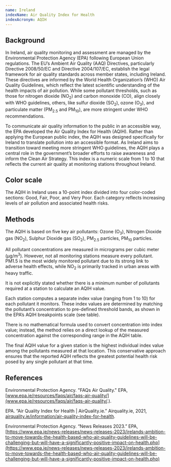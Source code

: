 ```yaml
---
name: Ireland
indexName: Air Quality Index for Health
indexAcronym: AQIH
---
```




## Background

In Ireland, air quality monitoring and assessment are managed by the Environmental Protection Agency (EPA) following European Union regulations. 
The EU’s Ambient Air Quality (AAQ) Directives, particularly Directive 2008/50/EC and Directive 2004/107/EC, establish the legal framework for 
air quality standards across member states, including Ireland. These directives are informed by the World Health Organization’s (WHO) Air Quality 
Guidelines, which reflect the latest scientific understanding of the health impacts of air pollution. While some pollutant thresholds, such as 
those for nitrogen dioxide (NO<sub>2</sub>) and carbon monoxide (CO), align closely with WHO guidelines, others, like sulfur dioxide (SO<sub>2</sub>), ozone (O<sub>3</sub>), and 
particulate matter (PM<sub>2.5</sub> and PM<sub>10</sub>), are more stringent under WHO recommendations. 

To communicate air quality information to the public in an accessible way, the EPA developed the Air Quality Index for Health (AQIH). Rather than 
applying the European public index, the AQIH was designed specifically for Ireland to translate pollution into an accessible format. As Ireland 
aims to transition toward meeting more stringent WHO guidelines, the AQIH plays a central role in the government’s broader efforts to raise 
awareness and inform the Clean Air Strategy. This index is a numeric scale from 1 to 10 that reflects the current air quality at monitoring stations 
throughout Ireland.  


## Color scale

The AQIH in Ireland uses a 10-point index divided into four color-coded sections: Good, Fair, Poor, and Very Poor. Each category reflects 
increasing levels of air pollution and associated health risks.


<ColorScale index="ireland" value={false} />

## Methods

The AQIH is based on five key air pollutants: Ozone (O<sub>3</sub>), Nitrogen Dioxide gas (NO<sub>2</sub>), Sulphur Dioxide gas (SO<sub>2</sub>), PM<sub>2.5</sub> particles, PM<sub>10</sub> particles.

All pollutant concentrations are measured in micrograms per cubic meter (μg/m<sup>3</sup>). However, not all monitoring stations measure every pollutant. 
PM1.5 is the most widely monitored pollutant due to its strong link to adverse health effects, while NO<sub>2</sub> is primarily tracked in urban areas 
with heavy traffic.

<Admonition type="note">

It is not explicitly stated whether there is a minimum number of 
pollutants required at a station to calculate an AQIH value. 

</Admonition>

Each station computes a separate index value (ranging from 1 to 10) for each pollutant it monitors. These index values are determined by 
matching the pollutant’s concentration to pre-defined threshold bands, as shown in the EPA’s AQIH breakpoints scale (see table). 

There is no mathematical formula used to convert concentration into index value; instead, the method relies on a direct lookup of the 
measured concentration against the corresponding range in the AQIH table.


<BreakpointsTable index="ireland" />

The final AQIH value for a given station is the highest individual index value among the pollutants measured at that location. This conservative 
approach ensures that the reported AQIH reflects the greatest potential health risk posed by any single pollutant at that time. 


## References

Environmental Protection Agency. "FAQs Air Quality." EPA, [www.epa.ie/resources/faqs/air/faqs-air-quality/](www.epa.ie/resources/faqs/air/faqs-air-quality/.).

EPA. “Air Quality Index for Health | AirQuality.ie.” Airquality.ie, 2021, [airquality.ie/information/air-quality-index-for-health](airquality.ie/information/air-quality-index-for-health).

Environmental Protection Agency. “News Releases 2023.” EPA, [https://www.epa.ie/news-releases/news-releases-2023/irelands-ambition-to-move-towards-the-health-based-who-air-quality-guidelines-will-be-challenging-but-will-have-a-significantly-positive-impact-on-health.php](https://www.epa.ie/news-releases/news-releases-2023/irelands-ambition-to-move-towards-the-health-based-who-air-quality-guidelines-will-be-challenging-but-will-have-a-significantly-positive-impact-on-health.php)